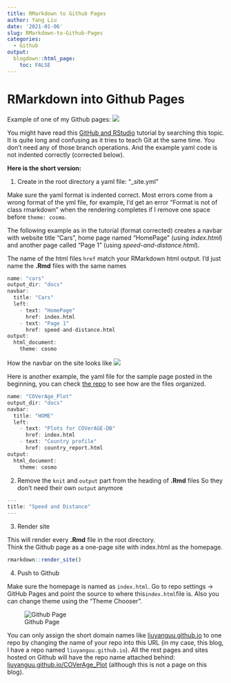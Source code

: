 ```yaml
---
title: RMarkdown to Github Pages
author: Yang Liu
date: '2021-01-06'
slug: RMarkdown-to-Github-Pages
categories:
  - Github
output:
  blogdown::html_page:
    toc: FALSE
---
```



# RMarkdown into Github Pages

Example of one of my Github pages:
![](https://user-images.githubusercontent.com/11966330/110238718-2a8d3180-7f11-11eb-9655-dd6c4a4c5a3b.JPG)

You might have read this [GitHub and RStudio](https://resources.github.com/whitepapers/github-and-rstudio/) tutorial by searching this topic. It is quite long and confusing as it tries to teach Git at the same time. You don't need any of those branch operations. And the example yaml code is not indented correctly (corrected below). 

**Here is the short version:**  

1. Create in the root directory a yaml file: "_site.yml"  

Make sure the yaml format is indented correct. Most errors come from a wrong format of the yml file, for example, I'd get an error "Format is not of class rmarkdown" when the rendering completes if I remove one space before `theme: cosmo`.  
  
The following example as in the tutorial (format corrected) creates a navbar with website title "Cars", home page named "HomePage" (using *index.html*) and another page called "Page 1" (using *speed-and-distance.html*).

The name of the html files `href` match your RMarkdown html output. I'd just name the **.Rmd** files with the same names

```r
name: "cars"
output_dir: "docs"
navbar:
  title: "Cars"
  left:
    - text: "HomePage"
      href: index.html
    - text: "Page 1"
      href: speed-and-distance.html
output:
  html_document:
    theme: cosmo
```

How the navbar on the site looks like 
![](https://user-images.githubusercontent.com/11966330/104111727-a1ac9d80-52b3-11eb-98ae-164eb2d0008e.JPG)

Here is another example, the yaml file for the sample page posted in the beginning, you can check [the repo](https://github.com/liuyanguu/COVerAge_Plot) to see how are the files organized.
```r
name: "COVerAge_Plot"
output_dir: "docs"
navbar:
  title: "HOME"
  left: 
    - text: "Plots for COVerAGE-DB"
      href: index.html
    - text: "Country profile"
      href: country_report.html
output:
  html_document:
    theme: cosmo
```


2. Remove the `knit` and `output` part from the heading of **.Rmd** files 
So they don't need their own `output` anymore  

```r
---
title: "Speed and Distance"
---
```


3. Render site  

This will render every **.Rmd** file in the root directory.  
Think the Github page as a one-page site with index.html as the homepage.
```r
rmarkdown::render_site()
```


4.  Push to Github

Make sure the homepage is named as `index.html`. Go to repo settings -> GitHub Pages and point the source to where this`index.html`file is. Also you can change theme using the "Theme Chooser".

![Github Page](https://user-images.githubusercontent.com/11966330/104090319-f7496180-5243-11eb-91f9-39cf0ddf30ab.JPG)

You can only assign the short domain names like [liuyanguu.github.io](https://liuyanguu.github.io/) to one repo by changing the name of your repo into this URL (in my case, this blog, I have a repo named `liuyanguu.github.io`). All the rest pages and sites hosted on Github will have the repo name attached behind: [liuyanguu.github.io/COVerAge_Plot](https://liuyanguu.github.io/COVerAge_Plot/) (although this is not a page on this blog).
